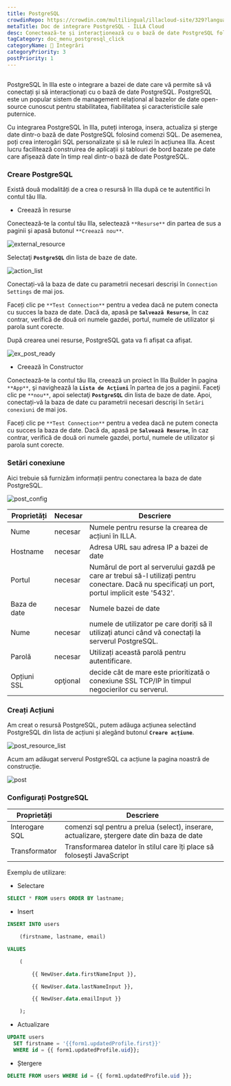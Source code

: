 ```yaml
---
title: PostgreSQL
crowdinRepo: https://crowdin.com/multilingual/illacloud-site/329?languages=ro&filter=basic&value=0
metaTitle: Doc de integrare PostgreSQL - ILLA Cloud
desc: Conectează-te și interacționează cu o bază de date PostgreSQL folosind ILLA Cloud. Creează aplicații care pot interoga, manipula și vizualiza datele. Automatizați și optimizați fluxurile de lucru de date.
tagCategory: doc_menu_postgresql_click
categoryName: 🔨 Integrări
categoryPriority: 3
postPriority: 1
---
```


## <h2 hidden>Ce este PostgreSQL?</h2>

PostgreSQL în Illa este o integrare a bazei de date care vă permite să vă conectați și să interacționați cu o bază de date PostgreSQL. PostgreSQL este un popular sistem de management relațional al bazelor de date open-source cunoscut pentru stabilitatea, fiabilitatea și caracteristicile sale puternice.

Cu integrarea PostgreSQL în Illa, puteți interoga, insera, actualiza și șterge date dintr-o bază de date PostgreSQL folosind comenzi SQL. De asemenea, poți crea interogări SQL personalizate și să le rulezi în acțiunea Illa. Acest lucru facilitează construirea de aplicații și tablouri de bord bazate pe date care afișează date în timp real dintr-o bază de date PostgreSQL.

### Creare PostgreSQL

Există două modalități de a crea o resursă în Illa după ce te autentifici în contul tău Illa.

-   Creează în resurse

Conectează-te la contul tău Illa, selectează `**Resurse**` din partea de sus a paginii și apasă butonul `**Creează nou**`.

![external_resource](https://cdn.illacloud.com/official-website/img/docs/external_resource.png)

Selectaţi **`PostgreSQL`** din lista de baze de date.

![action_list](https://cdn.illacloud.com/official-website/img/docs/action_list.png)

Conectați-vă la baza de date cu parametrii necesari descriși în `Connection Settings` de mai jos.

Faceți clic pe `**Test Connection**` pentru a vedea dacă ne putem conecta cu succes la baza de date. Dacă da, apasă pe **`Salvează Resurse`**, în caz contrar, verifică de două ori numele gazdei, portul, numele de utilizator și parola sunt corecte.

După crearea unei resurse, PostgreSQL gata va fi afișat ca afișat.

![ex_post_ready](https://cdn.illacloud.com/official-website/img/docs/ex_post_ready.png)

-   Creează în Constructor

Conectează-te la contul tău Illa, creează un proiect în Illa Builder în pagina `**App**`, şi navighează la **`Lista de Acţiuni`** în partea de jos a paginii. Faceţi clic pe `**nou**`, apoi selectaţi **`PostgreSQL`** din lista de baze de date. Apoi, conectați-vă la baza de date cu parametrii necesari descriși în `Setări conexiuni` de mai jos.

Faceți clic pe `**Test Connection**` pentru a vedea dacă ne putem conecta cu succes la baza de date. Dacă da, apasă pe **`Salvează Resurse`**, în caz contrar, verifică de două ori numele gazdei, portul, numele de utilizator și parola sunt corecte.

### Setări conexiune

Aici trebuie să furnizăm informații pentru conectarea la baza de date PostgreSQL.

![post_config](https://cdn.illacloud.com/official-website/img/docs/post_config.png)

| Proprietăți     | Necesar  | Descriere                                                                                                                                        |
| --------------- | -------- | ------------------------------------------------------------------------------------------------------------------------------------------------ |
| Nume            | necesar  | Numele pentru resurse la crearea de acțiuni în ILLA.                                                                                             |
| Hostname        | necesar  | Adresa URL sau adresa IP a bazei de date                                                                                                         |
| Portul          | necesar  | Numărul de port al serverului gazdă pe care ar trebui să-l utilizați pentru conectare. Dacă nu specificați un port, portul implicit este '5432'. |
| Baza de date    | necesar  | Numele bazei de date                                                                                                                             |
| Nume            | necesar  | numele de utilizator pe care doriți să îl utilizați atunci când vă conectați la serverul PostgreSQL.                                             |
| Parolă          | necesar  | Utilizați această parolă pentru autentificare.                                                                                                   |
| Opțiuni SSL     | opţional | decide cât de mare este prioritizată o conexiune SSL TCP/IP în timpul negocierilor cu serverul.                                                  |

### Creați Acțiuni

Am creat o resursă PostgreSQL, putem adăuga acțiunea selectând PostgreSQL din lista de acțiuni și alegând butonul **`Creare acțiune`**.

![post_resource_list](https://cdn.illacloud.com/official-website/img/docs/post_resource_list.png)

Acum am adăugat serverul PostgreSQL ca acțiune la pagina noastră de construcție.

![post](https://cdn.illacloud.com/official-website/img/docs/post.png)

### Configurați PostgreSQL

| Proprietăți      | Descriere                                                                                   |
| ---------------- | ------------------------------------------------------------------------------------------- |
| Interogare SQL   | comenzi sql pentru a prelua (select), inserare, actualizare, ștergere date din baza de date |
| Transformator    | Transformarea datelor în stilul care îți place să folosești JavaScript                      |

Exemplu de utilizare:

-   Selectare

```sql
SELECT * FROM users ORDER BY lastname;
```

-   Insert

```sql
INSERT INTO users

	(firstname, lastname, email)

VALUES

	(

		{{ NewUser.data.firstNameInput }},

		{{ NewUser.data.lastNameInput }},

		{{ NewUser.data.emailInput }}

	);
```

-   Actualizare

```sql
UPDATE users
  SET firstname = '{{form1.updatedProfile.first}}'
  WHERE id = {{ form1.updatedProfile.uid}};
```

-   Ștergere

```sql
DELETE FROM users WHERE id = {{ form1.updatedProfile.uid }};
```
